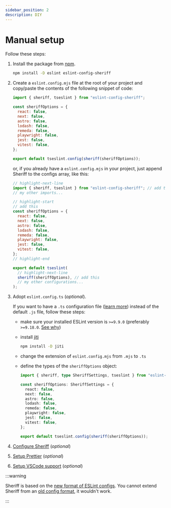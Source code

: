 ```yaml
---
sidebar_position: 2
description: DIY
---
```



# Manual setup

Follow these steps:

1. Install the package from [npm](https://www.npmjs.com/package/eslint-config-sheriff).

   ```bash npm2yarn
   npm install -D eslint eslint-config-sheriff
   ```

1. Create a `eslint.config.mjs` file at the root of your project and copy/paste the contents of the following snippet of code:

    ```js title="eslint.config.mjs"
    import { sheriff, tseslint } from "eslint-config-sheriff";

    const sheriffOptions = {
      react: false,
      next: false,
      astro: false,
      lodash: false,
      remeda: false,
      playwright: false,
      jest: false,
      vitest: false,
    };

    export default tseslint.config(sheriff(sheriffOptions));
    ```

    or, if you already have a `eslint.config.mjs` in your project, just append Sheriff to the configs array, like this:

    ```js title="eslint.config.mjs"
    // highlight-next-line
    import { sheriff, tseslint } from "eslint-config-sheriff"; // add this
    // my other imports...

    // highlight-start
    // add this
    const sheriffOptions = {
      react: false,
      next: false,
      astro: false,
      lodash: false,
      remeda: false,
      playwright: false,
      jest: false,
      vitest: false,
    };
    // highlight-end

    export default tseslint(
      // highlight-next-line
      sheriff(sheriffOptions), // add this
      // my other configurations...
    );
    ```

1.  Adopt `eslint.config.ts` (_optional_).

    If you want to have a `.ts` configuration file ([learn more](../typescript-support/eslint-config-ts.md)) instead of the default `.js` file, follow these steps:

      - make sure your installed ESLint version is `>=9.9.0` (preferably `>=9.18.0`. [See why](../vscode-support.md##eslintconfigts-support))
      - install [jiti](https://github.com/unjs/jiti)
        ```bash npm2yarn
        npm install -D jiti
        ```
      - change the extension of `eslint.config.mjs` from `.mjs` to `.ts`
      - define the types of the `sheriffOptions` object:

        ```ts title="eslint.config.ts"
        import { sheriff, type SheriffSettings, tseslint } from "eslint-config-sheriff";

        const sheriffOptions: SheriffSettings = {
          react: false,
          next: false,
          astro: false,
          lodash: false,
          remeda: false,
          playwright: false,
          jest: false,
          vitest: false,
        };

        export default tseslint.config(sheriff(sheriffOptions));
        ```

1.  [Configure Sheriff](../configuration.mdx) (_optional_)
1.  [Setup Prettier](../prettier-support.md#setup) (_optional_)
1.  [Setup VSCode support](../vscode-support.md) (_optional_)

:::warning

Sheriff is based on the [new format of ESLint configs](https://eslint.org/docs/latest/user-guide/configuring/configuration-files-new). You cannot extend Sheriff from an [old config format](https://eslint.org/docs/latest/user-guide/configuring/configuration-files), it wouldn't work.

:::
